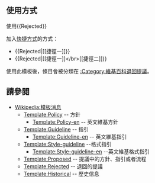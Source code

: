 ==使用方式==
使用<nowiki>{{Rejected}}</nowiki>

加入[[WP:SHORT|快捷方式]]的方式：
*<nowiki>{{Rejected|[[捷徑一]]}}</nowiki>
*<nowiki>{{Rejected|[[捷徑一]]</br>[[捷徑二]]}}</nowiki>

使用此模板後，條目會被分類在 [[:Category:維基百科退回提議]]。

==請參閱==
* [[Wikipedia:模板消息]]
** [[Template:Policy]] -- 方針
*** [[Template:Policy-en]] -- 英文維基方針
** [[Template:Guideline]] -- 指引
*** [[Template:Guideline-en]] -- 英文維基指引
** [[Template:Style-guideline]] --格式指引
*** [[Template:Style-guideline-en]] --英文維基格式指引
** [[Template:Proposed]] -- 提議中的方針、指引或者流程
** [[Template:Rejected]] -- 退回的提議
** [[Template:Historical]] -- 歷史信息